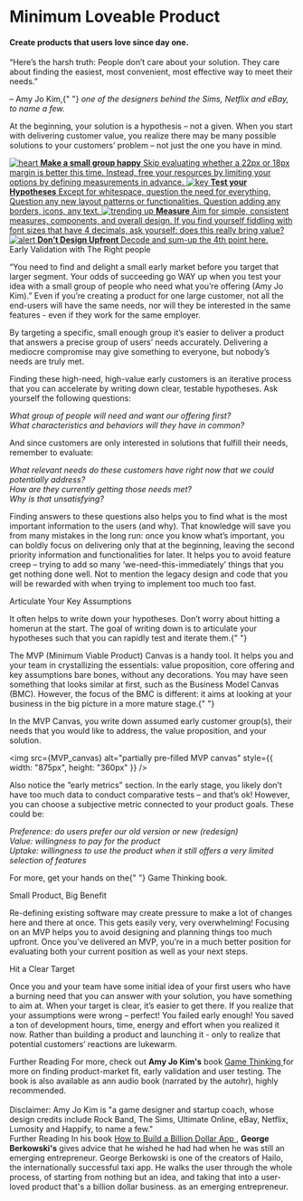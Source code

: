 



<Meta title="Foundation/Minimum Loveable Product 🧡" />

<style>{`
  .subheading {
    --mediumdark: '#999999';
    font-weight: 900;
    font-size: 13px;
    color: #999;
    letter-spacing: 2px;
    line-height: 24px;
    text-transform: uppercase;
    margin-bottom: 12px;
    margin-top: 40px;
  }

  .link-list {
    display: grid;
    grid-template-columns: 1fr;
    grid-template-rows: 1fr 1fr;
    row-gap: 10px;
  }

  @media (min-width: 620px) {
    .link-list {
      row-gap: 20px;
      column-gap: 20px;
      grid-template-columns: 1fr 1fr;
    }
  }

  @media all and (-ms-high-contrast:none) {
  .link-list {
      display: -ms-grid;
      -ms-grid-columns: 1fr 1fr;
      -ms-grid-rows: 1fr 1fr;
    }
  }

  .link-item {
    padding: 20px 30px 20px 15px;
    border: 1px solid #00000010;
    border-radius: 5px;
    transition: background 150ms ease-out, border 150ms ease-out, transform 150ms ease-out;
    color: #333333;
    display: flex;
    flex-direction: row;
    align-items: flex-start;
  }

  .link-item:hover {
    border-color: #1EA7FD50;
    transform: translate3d(0, -3px, 0);
    box-shadow: rgba(0, 0, 0, 0.08) 0 3px 10px 0;
  }

  .link-item:active {
    border-color: #1EA7FD;
    transform: translate3d(0, 0, 0);
  }

  .link-item strong {
    font-weight: 700;
    display: block;
    margin-bottom: 2px;
  }
  
  .link-item img {
    height: 50px;
    width: 50px;
    margin-right: 15px;
    flex: none;
  }

  .link-item span {
    font-size: 14px;
    line-height: 20px;
  }

  .tip {
    display: inline-block;
    border-radius: 1em;
    font-size: 11px;
    line-height: 12px;
    font-weight: 700;
    background: #E7FDD8;
    color: #66BF3C;
    padding: 4px 12px;
    margin-right: 10px;
    vertical-align: top;
  }

  .tip-wrapper {
    font-size: 13px;
    line-height: 20px;
    margin-top: 40px;
    margin-bottom: 40px;
  }

  .tip-wrapper code {
    font-size: 12px;
    display: inline-block;
  }

  
`}</style>

# Minimum Loveable Product

#### Create products that users love since day one.

<div style={{ maxWidth: "600px", margin: "25px 0px 25px 50px" }}>
  <p>
    “Here’s the harsh truth: People don’t care about your solution. They care
    about finding the easiest, most convenient, most effective way to meet their
    needs.”
    <p>
      – Amy Jo Kim,{" "}
      <i>
        one of the designers behind the Sims, Netflix and eBay, to name a few.
      </i>
    </p>
  </p>
</div>

<p>
  At the beginning, your solution is a hypothesis – not a given. When you start
  with delivering customer value, you realize there may be many possible
  solutions to your customers’ problem – not just the one you have in mind.
</p>

<div className="link-list">
  <a
    className="link-item"
    href="https://storybook.js.org/docs/react/addons/addon-types"
    target="_blank"
  >
    <img src={Heart} alt="heart" />
    <span>
      <strong>Make a small group happy</strong>
      Skip evaluating whether a 22px or 18px margin is better this time. Instead,
      free your resources by limiting your options by defining measurements in advance.
    </span>
  </a>
  <a
    className="link-item"
    href="https://storybook.js.org/docs/react/configure/webpack"
    target="_blank"
  >
    <img src={Key} alt="key" />
    <span>
      <strong>Test your Hypotheses</strong>
      Except for whitespace, question the need for everything. Question any new layout
      patterns or functionalities. Question adding any borders, icons, any text.
    </span>
  </a>
  <a
    className="link-item"
    href="https://storybook.js.org/docs/react/configure/styling-and-css"
    target="_blank"
  >
    <img src={TrendingUp} alt="trending up" />
    <span>
      <strong>Measure</strong>
      Aim for simple, consistent measures, components, and overall design. If you
      find yourself fiddling with font sizes that have 4 decimals, ask yourself:
      does this really bring value?
    </span>
  </a>
  <a
    className="link-item"
    href="https://storybook.js.org/docs/react/get-started/setup#configure-storybook-for-your-stack"
    target="_blank"
  >
    <img src={Alert} alt="alert" />
    <span>
      <strong>Don’t Design Upfront</strong>
      Decode and sum-up the 4th point here.
    </span>
  </a>
</div>

<div className="subheading">Early Validation with The Right people</div>

<p>
  “You need to find and delight a small early market before you target that
  larger segment. Your odds of succeeding go WAY up when you test your idea with
  a small group of people who need what you’re offering (Amy Jo Kim).” Even if
  you’re creating a product for one large customer, not all the end-users will
  have the same needs, nor will they be interested in the same features - even
  if they work for the same employer.
</p>
<p>
  By targeting a specific, small enough group it’s easier to deliver a product
  that answers a precise group of users’ needs accurately. Delivering a mediocre
  compromise may give something to everyone, but nobody’s needs are truly met.
</p>
<p>
  Finding these high-need, high-value early customers is an iterative process
  that you can accelerate by writing down clear, testable hypotheses. Ask
  yourself the following questions:
</p>
<p>
  <i>What group of people will need and want our offering first?</i>
  <br />
  <i>What characteristics and behaviors will they have in common?</i>
</p>
<p>
  And since customers are only interested in solutions that fulfill their needs,
  remember to evaluate:
</p>
<p>
  <i>
    What relevant needs do these customers have right now that we could
    potentially address?
  </i>
  <br />
  <i>How are they currently getting those needs met?</i>
  <br />
  <i>Why is that unsatisfying?</i>
</p>

<p>
  Finding answers to these questions also helps you to find what is the most
  important information to the users (and why). That knowledge will save you
  from many mistakes in the long run: once you know what’s important, you can
  boldly focus on delivering only that at the beginning, leaving the second
  priority information and functionalities for later. It helps you to avoid
  feature creep – trying to add so many ‘we-need-this-immediately’ things that
  you get nothing done well. Not to mention the legacy design and code that you
  will be rewarded with when trying to implement too much too fast.
</p>

<div className="subheading">Articulate Your Key Assumptions</div>
<p>
  It often helps to write down your hypotheses. Don’t worry about hitting a
  homerun at the start. The goal of writing down is to articulate your
  hypotheses such that you can rapidly test and iterate them.{" "}
</p>
<p>
  The MVP (Minimum Viable Product) Canvas is a handy tool. It helps you and your
  team in crystallizing the essentials: value proposition, core offering and key
  assumptions bare bones, without any decorations. You may have seen something
  that looks similar at first, such as the Business Model Canvas (BMC). However,
  the focus of the BMC is different: it aims at looking at your business in the
  big picture in a more mature stage.{" "}
</p>
<p>
  In the MVP Canvas, you write down assumed early customer group(s), their needs
  that you would like to address, the value proposition, and your solution.
</p>

<img
  src={MVP_canvas}
  alt="partially pre-filled MVP canvas"
  style={{ width: "875px", height: "360px" }}
/>

<p>
  Also notice the ”early metrics” section. In the early stage, you likely don’t
  have too much data to conduct comparative tests – and that’s ok! However, you
  can choose a subjective metric connected to your product goals. These could
  be:
</p>

<p>
  <i>Preference: do users prefer our old version or new (redesign)</i>
  <br />
  <i>Value: willingness to pay for the product</i>
  <br />
  <i>
    Uptake: willingness to use the product when it still offers a very limited
    selection of features
  </i>
</p>
<p>
  For more, get your hands on the{" "}
  <a link="https://gamethinking.io/playbook-old/">Game Thinking book.</a>
</p>

<div className="subheading">Small Product, Big Benefit</div>
<p>
  Re-defining existing software may create pressure to make a lot of changes
  here and there at once. This gets easily very, very overwhelming! Focusing on
  an MVP helps you to avoid designing and planning things too much upfront. Once
  you’ve delivered an MVP, you’re in a much better position for evaluating both
  your current position as well as your next steps.
</p>

<div className="subheading">Hit a Clear Target</div>
<p>
  Once you and your team have some initial idea of your first users who have a
  burning need that you can answer with your solution, you have something to aim
  at. When your target is clear, it’s easier to get there. If you realize that
  your assumptions were wrong – perfect! You failed early enough! You saved a
  ton of development hours, time, energy and effort when you realized it now.
  Rather than building a product and launching it - only to realize that
  potential customers’ reactions are lukewarm.
</p>

<div className="tip-wrapper">
  <span className="tip">Further Reading</span>
  For more, check out <strong>Amy Jo Kim's</strong> book <a href="https://gamethinking.io/playbook-old/">
    Game Thinking
  </a> for more on finding product-market fit, early validation and user testing.
  The book is also available as ann audio book (narrated by the autohr), highly recommended.
  <br />
  <br />
  Disclaimer: Amy Jo Kim is "a game designer and startup coach, whose design
  credits include Rock Band, The Sims, Ultimate Online, eBay, Netflix, Lumosity
  and Happify, to name a few."
</div>

<div className="tip-wrapper">
  <span className="tip">Further Reading</span>
  In his book <a href="https://mybilliondollarapp.com/how-to-build-a-billion-dollar-app-book/">
    How to Build a Billion Dollar App
  </a>, <strong>George Berkowski's</strong> gives advice that he wished he had had
  when he was still an emerging entrepreneur. George Berkowski is one of the creators
  of Hailo, the internationally successful taxi app. He walks the user through the
  whole process, of starting from nothing but an idea, and taking that into a user-loved
  product that's a billion dollar business. as an emerging entrepreneur.
</div>
